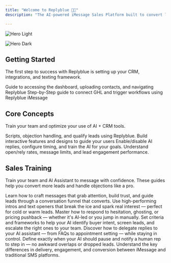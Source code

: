 ```yaml
---
title: "Welcome to Replyblue 🔵💬"
description: "The AI-powered iMessage Sales Platform built to convert leads through real conversations."

---
```


<img
  className="block dark:hidden"
  src="/11.png"
  alt="Hero Light"
/>

<img
  className="hidden dark:block"
  src="/11.png"
  alt="Hero Dark"
/>

## Getting Started

The first step to success with Replyblue is setting up your CRM, integrations, and texting framework.

<CardGroup cols={2}>
  <Card title="Quickstart" icon="play" href="https://replyblue.mintlify.app/get-started/quickstart">
    Guide to accessing the dashboard, uploading contacts, and navigating Replyblue
  </Card>
  <Card title="Integration" icon="gears" href="https://replyblue.mintlify.app/core-concepts/integrations">
    Step-by-Step guide to connect GHL and trigger workflows using Replyblue iMessage
  </Card>
</CardGroup>

## Core Concepts

Train your team and optimize your use of AI + CRM tools.

<CardGroup cols={2}>
  <Card title="Lead Qualification " icon="badge-check" href="https://replyblue.mintlify.app/sales-training/qualification">
    Scripts, objection handling, and qualify leads using Replyblue.
  </Card>
  <Card title="AI Setup" icon="microchip-ai" href="https://replyblue.mintlify.app/sales-training/ai-chat">
    Build interactive features and designs to guide your users
  </Card>
  <Card title="Analytics " icon="chart-line" href="https://replyblue.mintlify.app/core-concepts/analytics">
    Enable/disable AI replies, configure timing, and train the AI for your goals.
  </Card>
  <Card title="Dashboard Tour" icon="display" href="https://replyblue.mintlify.app/core-concepts/dashboard">
    Understand open/rely rates, message limits, and lead engagement performance.
  </Card>
</CardGroup>

## Sales Training

Train your team and AI Assistant to message with confidence. These guides help you convert more leads and handle objections like a pro.

<CardGroup cols={2}>
  <Card title="Messaging Strategy" icon="message-dollar" href="https://replyblue.mintlify.app/sales-training/messaging">
    Learn how to craft messages that grab attention, build trust, and guide leads through a conversation funnel that converts.
  </Card>
  <Card title="Opening Scripts" icon="waveform-lines" href="https://replyblue.mintlify.app/sales-training/scripts">
    Use high-performing intros and text openers that break the ice and spark real interest — perfect for cold or warm leads.
  </Card>
</CardGroup>

<CardGroup cols={2}>
  <Card title="Handling Objections" icon="hand-holding-skull" href="https://replyblue.mintlify.app/sales-training/objections">
    Master how to respond to hesitation, ghosting, or pricing pushback — whether it's AI-led or you jump in manually.
  </Card>
  <Card title="Lead Qualifications" icon="badge-check" href="https://replyblue.mintlify.app/sales-training/qualification">
    Set criteria and frameworks to help your AI identify buyer intent, screen leads, and escalate the right ones to your team.
  </Card>
</CardGroup>

<CardGroup cols={2}>
  <Card title="Using AI in Chats" icon="message-bot" href="https://replyblue.mintlify.app/sales-training/ai-chat">
    Discover how to delegate replies to your AI assistant — from FAQs to appointment setting — while staying in control.
  </Card>
  <Card title="AI Handoff Rules" icon="handshake-simple" href="https://replyblue.mintlify.app/sales-training/ai-handoff-rules">
    Define exactly when your AI should pause and notify a human rep to step in — no awkward overlaps or dropped leads.
  </Card>
  <Card title="iMessage vs SMS" icon="message-sms" href="https://replyblue.mintlify.app/sales-training/imessage-sms">
    Understand the key differences in delivery, engagement, and conversion between iMessage and traditional SMS platforms.
  </Card>
</CardGroup>